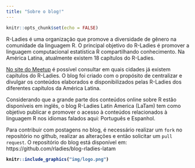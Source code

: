 ```yaml
---
title: "Sobre o blog!"
---
```


```r
knitr::opts_chunk$set(echo = FALSE)
```


R-Ladies é uma organização que promove a diversidade de gênero na comunidade da linguagem R. O principal objetivo do R-Ladies é promover a linguagem computacional estatística R compartilhando conhecimento. 
Na América Latina, atualmente existem 18 capítulos do R-Ladies. 


<a href=”https://www.meetup.com/pro/rladies/” target=”_blank”>
No site do Meetup</a> é possível consultar em quais cidades já existem capítulos do R-Ladies.  O blog foi criado com o propósito de centralizar e divulgar os conteúdos elaborados e disponibilizados pelas R-Ladies dos diferentes capítulos da América Latina.


Considerando que a grande parte dos conteúdos online sobre R estão disponíveis em inglês, o blog R-Ladies Latin America (LaTam) tem como objetivo publicar e promover o acesso à conteúdos relacionados à linguagem R nos idiomas falados aqui: Português e Espanhol.


Para contribuir com postagens no blog, é necessário realizar 
um `fork` no repositório no github, realizar as alterações e então solicitar um `pull request`. O repositório do blog está disponível em: https://github.com/rladies/blog-rladies-latam

<b>

```r
knitr::include_graphics("img/logo.png")
```

